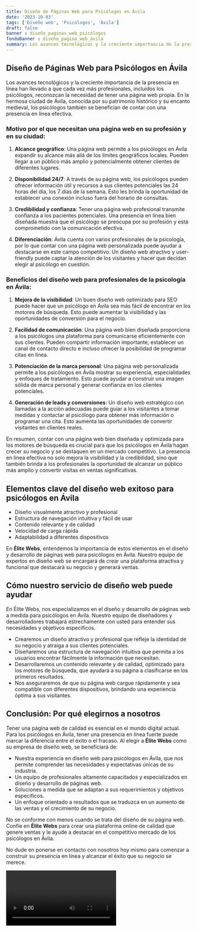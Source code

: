 ```yaml
---
title: Diseño de Páginas Web para Psicólogos en Ávila
date: '2023-10-03'
tags: ['Diseño web', 'Psicólogos', 'Ávila']
draft: false
banner : diseño_paginas_web_psicólogos
fondoBanner : diseño_pagina_web_ávila
summary: Los avances tecnológicos y la creciente importancia de la presencia en línea han llevado a que cada vez más profesionales, incluidos los psicólogos, reconozcan la necesidad de tener una página web propia. En la hermosa ciudad de Ávila, conocida por su patrimonio histórico y su encanto medieval, los psicólogos también se benefician de contar con una presencia en línea efectiva.
---
```


## Diseño de Páginas Web para Psicólogos en Ávila

Los avances tecnológicos y la creciente importancia de la presencia en línea han llevado a que cada vez más profesionales, incluidos los psicólogos, reconozcan la necesidad de tener una página web propia. En la hermosa ciudad de Ávila, conocida por su patrimonio histórico y su encanto medieval, los psicólogos también se benefician de contar con una presencia en línea efectiva.

### Motivo por el que necesitan una página web en su profesión y en su ciudad:

1. **Alcance geográfico**: Una página web permite a los psicólogos en Ávila expandir su alcance más allá de los límites geográficos locales. Pueden llegar a un público más amplio y potencialmente obtener clientes de diferentes lugares.

2. **Disponibilidad 24/7**: A través de su página web, los psicólogos pueden ofrecer información útil y recursos a sus clientes potenciales las 24 horas del día, los 7 días de la semana. Esto les brinda la oportunidad de establecer una conexión incluso fuera del horario de consultas.

3. **Credibilidad y confianza**: Tener una página web profesional transmite confianza a los pacientes potenciales. Una presencia en línea bien diseñada muestra que el psicólogo se preocupa por su profesión y está comprometido con la comunicación efectiva.

4. **Diferenciación**: Ávila cuenta con varios profesionales de la psicología, por lo que contar con una página web personalizada puede ayudar a destacarse en este campo competitivo. Un diseño web atractivo y user-friendly puede captar la atención de los visitantes y hacer que decidan elegir al psicólogo en cuestión.

### Beneficios del diseño web para profesionales de la psicología en Ávila:

1. **Mejora de la visibilidad**: Un buen diseño web optimizado para SEO puede hacer que un psicólogo en Ávila sea más fácil de encontrar en los motores de búsqueda. Esto puede aumentar la visibilidad y las oportunidades de conversión para el negocio.

2. **Facilidad de comunicación**: Una página web bien diseñada proporciona a los psicólogos una plataforma para comunicarse eficientemente con sus clientes. Pueden compartir información importante, establecer un canal de contacto directo e incluso ofrecer la posibilidad de programar citas en línea.

3. **Potenciación de la marca personal**: Una página web personalizada permite a los psicólogos en Ávila mostrar su experiencia, especialidades y enfoques de tratamiento. Esto puede ayudar a construir una imagen sólida de marca personal y generar confianza en los clientes potenciales.

4. **Generación de leads y conversiones**: Un diseño web estratégico con llamadas a la acción adecuadas puede guiar a los visitantes a tomar medidas y contactar al psicólogo para obtener más información o programar una cita. Esto aumenta las oportunidades de convertir visitantes en clientes reales.

En resumen, contar con una página web bien diseñada y optimizada para los motores de búsqueda es crucial para que los psicólogos en Ávila hagan crecer su negocio y se destaquen en un mercado competitivo. La presencia en línea efectiva no solo mejora la visibilidad y la credibilidad, sino que también brinda a los profesionales la oportunidad de alcanzar un público más amplio y convertir visitas en ventas significativas.

<GifSeo />

<Cta />

## Elementos clave del diseño web exitoso para psicólogos en Ávila

- Diseño visualmente atractivo y profesional
- Estructura de navegación intuitiva y fácil de usar
- Contenido relevante y de calidad
- Velocidad de carga rápida
- Adaptabilidad a diferentes dispositivos

En **Élite Webs**, entendemos la importancia de estos elementos en el diseño y desarrollo de páginas web para psicólogos en Ávila. Nuestro equipo de expertos en diseño web se encargará de crear una plataforma atractiva y funcional que destacará su negocio y generará ventas.

## Cómo nuestro servicio de diseño web puede ayudar

En Élite Webs, nos especializamos en el diseño y desarrollo de páginas web a medida para psicólogos en Ávila. Nuestro equipo de diseñadores y desarrolladores trabajará estrechamente con usted para entender sus necesidades y objetivos específicos.

- Crearemos un diseño atractivo y profesional que refleje la identidad de su negocio y atraiga a sus clientes potenciales.
- Diseñaremos una estructura de navegación intuitiva que permita a los usuarios encontrar fácilmente la información que necesitan.
- Desarrollaremos un contenido relevante y de calidad, optimizado para los motores de búsqueda, que ayudará a su página a clasificarse en los primeros resultados.
- Nos aseguraremos de que su página web cargue rápidamente y sea compatible con diferentes dispositivos, brindando una experiencia óptima a sus visitantes.

## Conclusión: Por qué elegirnos a nosotros

Tener una página web de calidad es esencial en el mundo digital actual. Para los psicólogos en Ávila, tener una presencia en línea fuerte puede marcar la diferencia entre el éxito o el fracaso. Al elegir a **Élite Webs** como su empresa de diseño web, se beneficiará de:

- Nuestra experiencia en diseño web para psicólogos en Ávila, que nos permite comprender las necesidades y expectativas únicas de su industria.
- Un equipo de profesionales altamente capacitados y especializados en diseño y desarrollo de páginas web.
- Soluciones a medida que se adaptan a sus requerimientos y objetivos específicos.
- Un enfoque orientado a resultados que se traduzca en un aumento de las ventas y el crecimiento de su negocio.

No se conforme con menos cuando se trata del diseño de su página web. Confíe en **Élite Webs** para crear una plataforma online de calidad que genere ventas y le ayude a destacar en el competitivo mercado de los psicólogos en Ávila.

No dude en ponerse en contacto con nosotros hoy mismo para comenzar a construir su presencia en línea y alcanzar el éxito que su negocio se merece.

<Video />

<CtaBot job='Psicólogos' city='Ávila'/>

<Gmaps query='Ávila+españa+maps' />